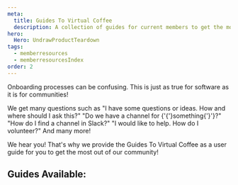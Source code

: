 ```yaml
---
meta:
  title: Guides To Virtual Coffee
  description: A collection of guides for current members to get the most out of Virtual Coffee.
hero:
  Hero: UndrawProductTeardown
tags:
  - memberresources
  - memberresourcesIndex
order: 2
---
```



<TextContainer background="light" showBackToTopLink={false}>

<LeadText>

Onboarding processes can be confusing. This is just as true for software as it is for communities!

We get many questions such as "I have some questions or ideas. How and where should I ask this?" "Do we have a channel for {'{'}something{'}'}?" "How do I find a channel in Slack?" "I would like to help. How do I volunteer?" And many more!

We hear you! That's why we provide the Guides To Virtual Coffee as a user guide for you to get the most out of our community!

</LeadText>

</TextContainer>

<TextContainer>

## Guides Available:

<FileIndex subDirectory="resources/virtual-coffee-handbook/guides-to-virtual-coffee" />

</TextContainer>
